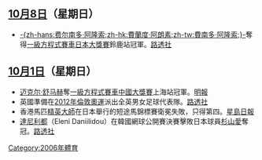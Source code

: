 ==[[10月8日|10月8日]]（星期日）==
*[[费尔南多·阿隆索|-{zh-hans:费尔南多·阿隆索;zh-hk:費蘭度·阿朗素;zh-tw:費南多·阿隆索;}-]]奪得[[一級方程式賽車|一級方程式賽車]][[日本大獎賽|日本大獎賽]]鈴鹿站冠軍。[https://archive.is/20130106003318/http://hk.news.yahoo.com/061008/3/1u9w7.html 路透社]

== [[10月1日|10月1日]]（星期日） ==
*[[迈克尔·舒马赫|迈克尔·舒马赫]]奪[[一級方程式賽車|一級方程式賽車]][[中國大獎賽|中國大獎賽]]上海站冠軍。[https://web.archive.org/web/20070311153024/http://hk.news.yahoo.com/061001/12/1txzw.html 明報] 
*英國準備在[[2012年夏季奧林匹克運動會|2012年倫敦奧運]]派出全英男女足球代表隊。[https://archive.is/20130105105630/http://hk.news.yahoo.com/061001/3/1txzi.html 路透社]
*香港馬匹[[精英大師|精英大師]]在日本舉行的短途馬錦標賽衛冕失敗，只得第四。[https://web.archive.org/web/20061110093216/http://hk.news.yahoo.com/061001/60/1txzg.html 星島日報]
*[[達尼利都|達尼利都]]（Eleni Daniilidou）在韓國網球公開賽決賽擊敗日本球員[[杉山愛|杉山愛]]奪冠。[https://archive.is/20130105124954/http://hk.news.yahoo.com/061001/3/1txyk.html 路透社]

[[Category:2006年體育|Category:2006年體育]]